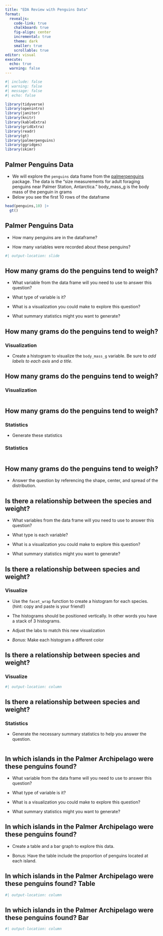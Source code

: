 ```yaml
---
title: "EDA Review with Penguins Data"
format: 
  revealjs:
    code-link: true
    chalkboard: true
    fig-align: center
    incremental: true 
    theme: dark
    smaller: true
    scrollable: true
editor: visual
execute: 
  echo: true
  warning: false
---
```


```r
#| include: false
#| warning: false
#| message: false
#| echo: false

library(tidyverse)
library(openintro)
library(janitor)
library(knitr)
library(kableExtra)
library(gridExtra)
library(readr)
library(gt)
library(palmerpenguins)
library(ggridges)
library(skimr)
```

## Palmer Penguins Data

::: nonincremental
-   We will explore the `penguins` data frame from the [palmerpenguins](https://allisonhorst.github.io/palmerpenguins/) package. The data is the "size measurements for adult foraging penguins near Palmer Station, Antarctica." body_mass_g is the body mass of the penguin in grams
-   Below you see the first 10 rows of the dataframe
:::

```r
head(penguins,10) |>
  gt()
```

## Palmer Penguins Data

-   How many penguins are in the dataframe?

-   How many variables were recorded about these penguins?

```r
#| output-location: slide

```

## How many grams do the penguins tend to weigh?

-   What variable from the data frame will you need to use to answer this question?

-   What type of variable is it?

-   What is a visualization you could make to explore this question?

-   What summary statistics might you want to generate?

## How many grams do the penguins tend to weigh?

### Visualization

-   Create a histogram to visualize the `body_mass_g` variable. Be sure to *add labels to each axis* and *a title*.

## How many grams do the penguins tend to weigh?

### Visualization

```r

```

## How many grams do the penguins tend to weigh?

### Statistics

-   Generate these statistics

### Statistics

```r

```

## How many grams do the penguins tend to weigh?

-   Answer the question by referencing the shape, center, and spread of the distribution.

## Is there a relationship between the species and weight?

-   What variables from the data frame will you need to use to answer this question?

-   What type is each variable?

-   What is a visualization you could make to explore this question?

-   What summary statistics might you want to generate?

## Is there a relationship between species and weight?

### Visualize

-   Use the `facet_wrap` function to create a histogram for each species. (hint: copy and paste is your friend!)

-   The histograms should be positioned vertically. In other words you have a stack of 3 histograms.

-   Adjust the labs to match this new visualization

-   *Bonus:* Make each histogram a different color

## Is there a relationship between species and weight?

### Visualize

```r
#| output-location: column

```

## Is there a relationship between species and weight?

### Statistics

-   Generate the necessary summary statistics to help you answer the question.

```r

```

## In which islands in the Palmer Archipelago were these penguins found?

-   What variable from the data frame will you need to use to answer this question?

-   What type of variable is it?

-   What is a visualization you could make to explore this question?

-   What summary statistics might you want to generate?

## In which islands in the Palmer Archipelago were these penguins found?

-   Create a table and a bar graph to explore this data.

-   Bonus: Have the table include the proportion of penguins located at each island.

## In which islands in the Palmer Archipelago were these penguins found? Table

```r
#| output-location: column

```

## In which islands in the Palmer Archipelago were these penguins found? Bar

```r
#| output-location: column

```
